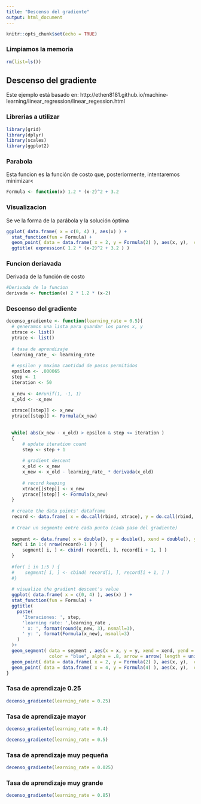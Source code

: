---
title: "Descenso del gradiente"
output: html_document
---

```{r setup, include=FALSE}
knitr::opts_chunk$set(echo = TRUE)
```
### Limpiamos la memoria
```{r}
rm(list=ls())
```


## Descenso del gradiente

Este ejemplo está basado en:
http://ethen8181.github.io/machine-learning/linear_regression/linear_regession.html

### Librerias a utilizar
```{r}
library(grid)
library(dplyr)
library(scales)
library(ggplot2)
```

### Parabola
Esta funcion es la función de costo que, posteriormente, intentaremos minimizar<
```{r}
Formula <- function(x) 1.2 * (x-2)^2 + 3.2
```


### Visualizacion
Se ve la forma de la parábola y la solución óptima
```{r}
ggplot( data.frame( x = c(0, 4) ), aes(x) ) + 
  stat_function(fun = Formula) + 
  geom_point( data = data.frame( x = 2, y = Formula(2) ), aes(x, y),  color = "red", size = 3 ) + 
  ggtitle( expression( 1.2 * (x-2)^2 + 3.2 ) )
```


### Funcion deriavada
Derivada de la función de costo
```{r}
#Derivada de la funcion
derivada <- function(x) 2 * 1.2 * (x-2) 
```

### Descenso del gradiente
```{r}
decenso_gradiente <- function(learning_rate = 0.5){
  # generamos una lista para guardar los pares x, y
  xtrace <- list()
  ytrace <- list()
  
  # tasa de aprendizaje
  learning_rate_ <- learning_rate
  
  # epsilon y maxima cantidad de pasos permitidos
  epsilon <- .000065
  step <- 1
  iteration <- 50
  
  x_new <- 4#runif(1, -1, 1)
  x_old <- -x_new
  
  xtrace[[step]] <- x_new
  ytrace[[step]] <- Formula(x_new) 
  
  
  while( abs(x_new - x_old) > epsilon & step <= iteration )
  {
      # update iteration count 
      step <- step + 1    
      
      # gradient descent
      x_old <- x_new
      x_new <- x_old - learning_rate_ * derivada(x_old)
      
      # record keeping 
      xtrace[[step]] <- x_new
      ytrace[[step]] <- Formula(x_new)    
  }
  
  # create the data points' dataframe
  record <- data.frame( x = do.call(rbind, xtrace), y = do.call(rbind, ytrace) )
  
  # Crear un segmento entre cada punto (cada paso del gradiente)
  
  segment <- data.frame( x = double(), y = double(), xend = double(), yend = double() )
  for( i in 1:( nrow(record)-1 ) ) {
      segment[ i, ] <- cbind( record[i, ], record[i + 1, ] )
  }
  
  #for( i in 1:5 ) {
  #    segment[ i, ] <- cbind( record[i, ], record[i + 1, ] )
  #}
  
  # visualize the gradient descent's value 
  ggplot( data.frame( x = c(0, 4) ), aes(x) ) + 
  stat_function(fun = Formula) + 
  ggtitle( 
    paste(
      'Iteraciones: ', step, 
      'learning rate: ',learning_rate ,
      ' x: ', format(round(x_new, 3), nsmall=3), 
      ' y: ', format(Formula(x_new), nsmall=3)
    )
  )+ 
  geom_segment( data = segment , aes(x = x, y = y, xend = xend, yend = yend), 
                color = "blue", alpha = .8, arrow = arrow( length = unit(0.25, "cm") ) )+
  geom_point( data = data.frame( x = 2, y = Formula(2) ), aes(x, y),  color = "blue", size = 3 )+
  geom_point( data = data.frame( x = 4, y = Formula(4) ), aes(x, y),  color = "red", size = 3 )
}
```

### Tasa de aprendizaje 0.25
```{r}
decenso_gradiente(learning_rate = 0.25)

```

### Tasa de aprendizaje mayor
```{r}
decenso_gradiente(learning_rate = 0.4)
```
```{r}
decenso_gradiente(learning_rate = 0.5)
```

### Tasa de aprendizaje muy pequeña
```{r}
decenso_gradiente(learning_rate = 0.025)
```
### Tasa de aprendizaje muy grande
```{r}
decenso_gradiente(learning_rate = 0.85)
```



